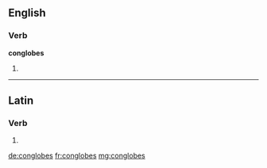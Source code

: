 ==English==

===Verb===
'''conglobes'''

# {{third-person singular of|conglobe}}

----

==Latin==

===Verb===
{{la-verb-form|conglobēs}}

# {{conjugation of|conglobo|conglobō|2|s|pres|act|sub|lang=la}}
{{count page|[[Wiktionary:Page count]]}}

[[de:conglobes]]
[[fr:conglobes]]
[[mg:conglobes]]